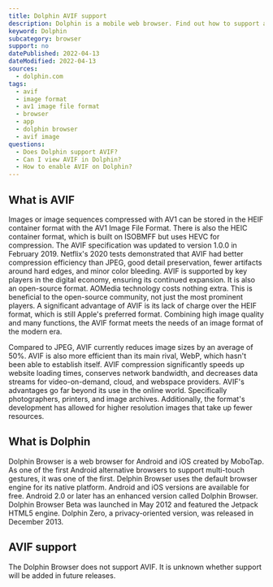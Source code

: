 ```yaml
---
title: Dolphin AVIF support
description: Dolphin is a mobile web browser. Find out how to support and view AVIF images.
keyword: Dolphin
subcategory: browser
support: no
datePublished: 2022-04-13
dateModified: 2022-04-13
sources:
  - dolphin.com
tags:
  - avif
  - image format
  - av1 image file format
  - browser
  - app
  - dolphin browser
  - avif image
questions:
  - Does Dolphin support AVIF?
  - Can I view AVIF in Dolphin?
  - How to enable AVIF on Dolphin?
---
```


## What is AVIF

Images or image sequences compressed with AV1 can be stored in the HEIF container format with the AV1 Image File Format. There is also the HEIC container format, which is built on ISOBMFF but uses HEVC for compression. The AVIF specification was updated to version 1.0.0 in February 2019. Netflix's 2020 tests demonstrated that AVIF had better compression efficiency than JPEG, good detail preservation, fewer artifacts around hard edges, and minor color bleeding. AVIF is supported by key players in the digital economy, ensuring its continued expansion. It is also an open-source format. AOMedia technology costs nothing extra. This is beneficial to the open-source community, not just the most prominent players. A significant advantage of AVIF is its lack of charge over the HEIF format, which is still Apple's preferred format. Combining high image quality and many functions, the AVIF format meets the needs of an image format of the modern era.

Compared to JPEG, AVIF currently reduces image sizes by an average of 50%. AVIF is also more efficient than its main rival, WebP, which hasn't been able to establish itself. AVIF compression significantly speeds up website loading times, conserves network bandwidth, and decreases data streams for video-on-demand, cloud, and webspace providers. AVIF's advantages go far beyond its use in the online world. Specifically photographers, printers, and image archives. Additionally, the format's development has allowed for higher resolution images that take up fewer resources.

## What is Dolphin

Dolphin Browser is a web browser for Android and iOS created by MoboTap. As one of the first Android alternative browsers to support multi-touch gestures, it was one of the first. Delphin Browser uses the default browser engine for its native platform. Android and iOS versions are available for free. Android 2.0 or later has an enhanced version called Dolphin Browser. Dolphin Browser Beta was launched in May 2012 and featured the Jetpack HTML5 engine. Dolphin Zero, a privacy-oriented version, was released in December 2013.

## AVIF support

The Dolphin Browser does not support AVIF. It is unknown whether support will be added in future releases.
